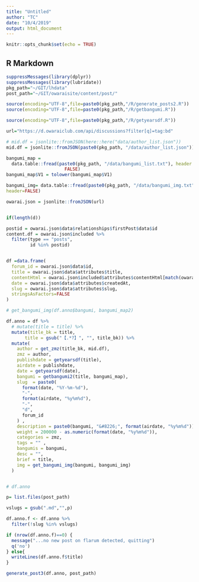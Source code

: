 ```yaml
---
title: "Untitled"
author: "TC"
date: "10/4/2019"
output: html_document
---
```


```r
knitr::opts_chunk$set(echo = TRUE)
```

## R Markdown


```r

suppressMessages(library(dplyr))
suppressMessages(library(lubridate))
pkg_path="~/GIT/lhdata"
post_path="~/GIT/owaraisite/content/post/"

source(encoding="UTF-8",file=paste0(pkg_path,"/R/generate_posts2.R"))
source(encoding="UTF-8",file=paste0(pkg_path,"/R/getbangumi.R"))

source(encoding="UTF-8",file=paste0(pkg_path,"/R/getyearsdf.R"))

url="https://d.owaraiclub.com/api/discussions?filter[q]=tag:bd"

```


```r
# mid.df = jsonlite::fromJSON(here::here("data/author_list.json"))
mid.df = jsonlite::fromJSON(paste0(pkg_path, "/data/author_list.json"))

bangumi_map =
  data.table::fread(paste0(pkg_path, "/data/bangumi_list.txt"), header =
                      FALSE)
bangumi_map$V1 = tolower(bangumi_map$V1)

bangumi_img= data.table::fread(paste0(pkg_path, "/data/bangumi_img.txt"),
header=FALSE)
```






```r

owarai.json = jsonlite::fromJSON(url)


if(length(d))

postid = owarai.json$data$relationships$firstPost$data$id
content.df = owarai.json$included %>%
  filter(type == "posts",
         id %in% postid)


df =data.frame(
  forum_id = owarai.json$data$id,
  title = owarai.json$data$attributes$title,
  contentHtml = owarai.json$included$attributes$contentHtml[match(owarai.json$data$relationships$firstPost$data$id, owarai.json$included$id)],
  date = owarai.json$data$attributes$createdAt,
  slug = owarai.json$data$attributes$slug,
  stringsAsFactors=FALSE
) 

```




```r

# get_bangumi_img(df.anno$bangumi, bangumi_map2)
```




```r



df.anno = df %>%
  # mutate(title = title) %>%
  mutate(title_bk = title,
       title = gsub("【.*?】", "", title_bk)) %>%
  mutate(
    author = get_zmz(title_bk, mid.df),
    zmz = author,
    publishdate = getyearsdf(title),
    airdate = publishdate,
    date = getyearsdf(date),
    bangumi = getbangumi2(title, bangumi_map),
    slug  = paste0(
      format(date, "%Y-%m-%d"),
      "-",
      format(airdate, "%y%m%d"),
      "-",
      "d",
      forum_id
    ) ,
    description = paste0(bangumi, "&#8226;", format(airdate, "%y%m%d")),
    weight = 200000 - as.numeric(format(date, "%y%m%d")),
    categories = zmz,
    tags = "" ,
    bangumis = bangumi,
    desc = "",
    brief = title,
    img = get_bangumi_img(bangumi, bangumi_img)
  )


# df.anno
```


```r
p= list.files(post_path)

vslugs = gsub(".md","",p)

df.anno.f <- df.anno %>% 
  filter(!slug %in% vslugs)

if (nrow(df.anno.f)==0) {
  message("...no new post on flarum detected, quitting")
  q('no')
} else{
  writeLines(df.anno.f$title)
}
```



```r
generate_post3(df.anno, post_path)
```

